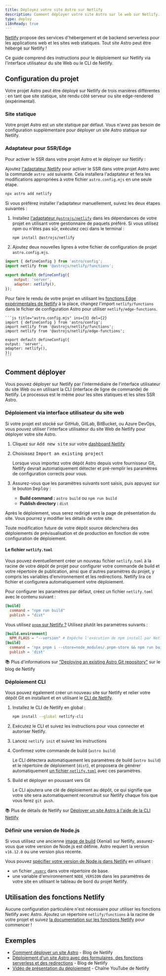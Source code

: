 ```yaml
---
title: Déployez votre site Astro sur Netlify
description: Comment déployer votre site Astro sur le web sur Netlify.
type: deploy
i18nReady: true
---
```

[Netlify](https://netlify.com) propose des services d'hébergement et de backend serverless pour les applications web et les sites web statiques. Tout site Astro peut être hébergé sur Netlify ! 

Ce guide comprend des instructions pour le déploiement sur Netlify via l'interface utilisateur du site Web ou le CLI de Netlify.

## Configuration du projet

Votre projet Astro peut être déployé sur Netlify de trois manières différentes : en tant que site statique, site rendu côté serveur ou site edge-rendered (expérimental).

### Site statique

Votre projet Astro est un site statique par défaut. Vous n'avez pas besoin de configuration supplémentaire pour déployer un site Astro statique sur Netlify.

### Adaptateur pour SSR/Edge

Pour activer le SSR dans votre projet Astro et le déployer sur Netlify :

Ajoutez [l'adaptateur Netlify](/fr/guides/integrations-guide/netlify/) pour activer le SSR dans votre projet Astro avec la commande `astro add` suivante. Cela installera l'adaptateur et fera les modifications appropriées à votre fichier `astro.config.mjs` en une seule étape.

```bash
npx astro add netlify
```

Si vous préférez installer l'adaptateur manuellement, suivez les deux étapes suivantes :

1. Installez [l'adaptateur `@astrojs/netlify`](https://github.com/withastro/astro/tree/main/packages/integrations/netlify) dans les dépendances de votre projet en utilisant votre gestionnaire de paquets préféré. Si vous utilisez npm ou n'êtes pas sûr, exécutez ceci dans le terminal :

    ```bash
    npm install @astrojs/netlify
    ```

1. Ajoutez deux nouvelles lignes à votre fichier de configuration de projet `astro.config.mjs`.

```js title="astro.config.mjs" ins={2, 5-6}
import { defineConfig } from 'astro/config';
import netlify from '@astrojs/netlify/functions';

export default defineConfig({
    output: 'server',
    adapter: netlify(),
});
```

Pour faire le rendu de votre projet en utilisant les [fonctions Edge expérimentales de Netlify](https://docs.netlify.com/netlify-labs/experimental-features/edge-functions/#app) à la place, changez l'import `netlify/functions` dans le fichier de configuration Astro pour utiliser `netlify/edge-functions`.

    ```js title="astro.config.mjs" ins={3} del={2}
    import { defineConfig } from 'astro/config';
    import netlify from '@astrojs/netlify/functions';
    import netlify from '@astrojs/netlify/edge-functions';

    export default defineConfig({
    output: 'server',
    adapter: netlify(),
    });
    ```

## Comment déployer

Vous pouvez déployer sur Netlify par l'intermédiaire de l'interface utilisateur du site Web ou en utilisant la CLI (interface de ligne de commande) de Netlify. Le processus est le même pour les sites statiques et les sites SSR Astro.

### Déploiement via interface utilisateur du site web

Si votre projet est stocké sur GitHub, GitLab, BitBucket, ou Azure DevOps, vous pouvez utiliser l'interface utilisateur du site Web de Netlify pour déployer votre site Astro.

1. Cliquez sur <kbd>Add new site</kbd> sur votre [dashboard Netlify](https://app.netlify.com/)

2. Choisissez <kbd>Import an existing project</kbd>

   Lorsque vous importez votre dépôt Astro depuis votre fournisseur Git, Netlify devrait automatiquement détecter et pré-remplir les paramètres de configuration corrects pour vous.

3. Assurez-vous que les paramètres suivants sont saisis, puis appuyez sur le bouton <kbd>Deploy</kbd> :

    - **Build command :** `astro build` ou `npm run build`
    - **Publish directory :** `dist`

 Après le déploiement, vous serez redirigé vers la page de présentation du site. Vous pourrez y modifier les détails de votre site.

 Toute modification future de votre dépôt source déclenchera des déploiements de prévisualisation et de production en fonction de votre configuration de déploiement.

 #### Le fichier `netlify.toml`

 Vous pouvez éventuellement créer un nouveau fichier `netlify.toml` à la racine de votre dépôt de projet pour configurer votre commande de build et votre répertoire de publication, ainsi que d'autres paramètres du projet, y compris les variables d'environnement et les redirections. Netlify lira ce fichier et configurera automatiquement votre déploiement.

 Pour configurer les paramètres par défaut, créez un fichier `netlify.toml` avec le contenu suivant :
    
```toml
[build]
  command = "npm run build"
  publish = "dist"
```

Vous utilisez [`pnpm` sur Netlify ?](https://answers.netlify.com/t/using-pnpm-and-pnpm-workspaces/2759) Utilisez plutôt les paramètres suivants :

```toml
[build.environment]
  NPM_FLAGS = "--version" # Empêche l'exécution de npm install par Netlify
[build]
  command = 'npx pnpm i --store=node_modules/.pnpm-store && npm run build'
  publish = 'dist'
```

📚 Plus d'informations sur ["Deploying an existing Astro Git repository"](https://www.netlify.com/blog/how-to-deploy-astro/#deploy-an-existing-git-repository-to-netlify) sur le blog de Netlify

### Déploiement CLI

Vous pouvez également créer un nouveau site sur Netlify et relier votre dépôt Git en installant et en utilisant le [CLI de Netlify](https://cli.netlify.com/).

1. Installez le CLI de Netlify en global : 
   
    ```bash
    npm install --global netlify-cli
    ```
2. Exécutez le CLI et suivez les instructions pour vous connecter et autoriser Netlify.
3. Lancez `netlify init` et suivez les instructions
4. Confirmez votre commande de build (`astro build`)

    Le CLI détectera automatiquement les paramètres de build (`astro build`) et le répertoire de déploiement (`dist`), et proposera de générer automatiquement [un fichier `netlify.toml`](#le-fichier-netlifytoml) avec ces paramètres. 
    
5. Build et déployer en poussant vers Git
   
   Le CLI ajoutera une clé de déploiement au dépôt, ce qui signifie que votre site sera automatiquement reconstruit sur Netlify chaque fois que vous ferez `git push`.

📚 Plus de détails de Netlify sur [Déployer un site Astro à l'aide de la CLI Netlify](https://www.netlify.com/blog/how-to-deploy-astro/#link-your-astro-project-and-deploy-using-the-netlify-cli)

### Définir une version de Node.js

Si vous utilisez une ancienne [image de build](https://docs.netlify.com/configure-builds/get-started/#build-image-selection) (Xenial) sur Netlify, assurez-vous que votre version de Node.js est définie. Astro requiert la version `v16.12.0` ou une version plus récente.

Vous pouvez [spécifier votre version de Node.js dans Netlify](https://docs.netlify.com/configure-builds/manage-dependencies/#node-js-and-javascript) en utilisant :
- un fichier [`.nvmrc`](https://github.com/nvm-sh/nvm#nvmrc) dans votre répertoire de base.
- une variable d'environnement `NODE_VERSION` dans les paramètres de votre site en utilisant le tableau de bord du projet Netlify.

## Utilisation des fonctions Netlify

Aucune configuration particulière n'est nécessaire pour utiliser les fonctions Netlify avec Astro. Ajoutez un répertoire `netlify/functions` à la racine de votre projet et suivez [la documentation sur les fonctions Netlify](https://docs.netlify.com/functions/overview/) pour commencer !

## Exemples

- [Comment déployer un site Astro](https://www.netlify.com/blog/how-to-deploy-astro/) - Blog de Netlify
- [Déploiement d'un site Astro avec des formulaires, des fonctions serverless et des redirections](https://www.netlify.com/blog/deploy-an-astro-site-with-forms-serverless-functions-and-redirects/) - Blog de Netlify
- [Vidéo de présentation du déploiement](https://youtu.be/GrSLYq6ZTes) - Chaîne YouTube de Netlify
